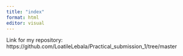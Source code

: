 ```yaml
---
title: "index"
format: html
editor: visual
---
```

Link for my repository: https://github.com/LoatileLebala/Practical_submission_1/tree/master

